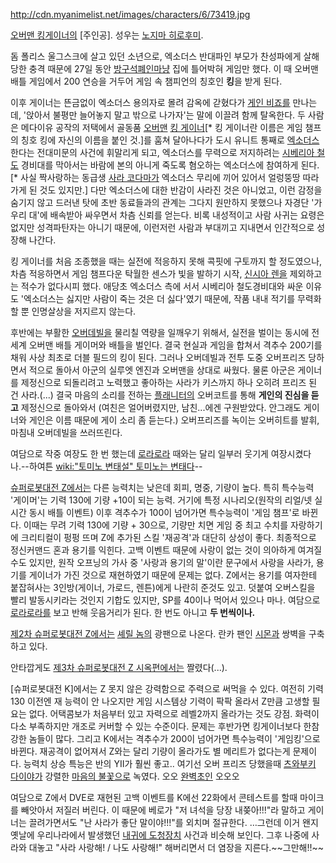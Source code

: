 http://cdn.myanimelist.net/images/characters/6/73419.jpg

[[오버맨 킹게이너]]의 [주인공]. 성우는 [[노지마 히로후미]].

돔 폴리스 울그스크에 살고 있던 소년으로, 엑소더스 반대파인 부모가 찬성파에게 살해당한 충격 때문에 27일 동안 [[방구석폐인]]마냥 집에 틀어박혀 게임만 했다. 이 때 오버맨 배틀 게임에서 200 연승을 거두어 게임 속 챔피언의 칭호인 '''킹'''을 받게 된다. 

이후 게이너는 뜬금없이 엑소더스 용의자로 몰려 감옥에 갇혔다가 [[게인 비죠]]를 만나는데, '앉아서 불평만 늘어놓지 말고 밖으로 나가자'는 말에 이끌려 함께 탈옥한다. 두 사람은 메다이유 공작의 저택에서 골동품 [[오버맨]] [[킹 게이너]][* 킹 게이너란 이름은 게임 챔프의 칭호 킹에 자신의 이름을 붙인 것.]를 훔쳐 달아나다가 도시 유니트 통째로 [[엑소더스]] 한다는 전대미문의 사건에 휘말리게 되고, 엑소더스를 무력으로 저지하려는 [[시베리아 철도]] 경비대를 막아서는 바람에 본의 아니게 죽도록 혐오하는 엑소더스에 참여하게 된다.[* 사실 짝사랑하는 동급생 [[사라 코다마]]가 엑소더스 무리에 끼어 있어서 얼렁뚱땅 따라가게 된 것도 있지만.]
다만 엑소더스에 대한 반감이 사라진 것은 아니었고, 이런 감정을 숨기지 않고 드러낸 탓에 초반 동료들과의 관계는 그다지 원만하지 못했으나 자경단 '가우리 대'에 배속받아 싸우면서 차츰 신뢰를 얻는다. 비록 내성적이고 사람 사귀는 요령은 없지만 성격파탄자는 아니기 때문에, 이런저런 사람과 부대끼고 지내면서 인간적으로 성장해 나간다. 

킹 게이너를 처음 조종했을 때는 실전에 적응하지 못해 콕핏에 구토까지 할 정도였으나, 차츰 적응하면서 게임 챔프다운 탁월한 센스가 빛을 발하기 시작, [[신시아 렌]]을 제외하고는 적수가 없다시피 했다. 애당초 엑소더스 측에 서서 시베리아 철도경비대와 싸운 이유도 '엑소더스는 싫지만 사람이 죽는 것은 더 싫다'였기 때문에, 작품 내내 적기를 무력화할 뿐 인명살상을 저지르지 않는다. 

후반에는 부활한 [[오버데빌]]을 물리칠 역량을 일깨우기 위해서, 실전을 벌이는 동시에 전 세계 오버맨 배틀 게이머와 배틀을 벌인다. 결국 현실과 게임을 합쳐서 격추수 200기를 채워 사상 최초로 더블 필드의 킹이 된다. 그러나 오버데빌과 전투 도중 오버프리즈 당하면서 적으로 돌아서 아군의 실루엣 엔진과 오버맨을 상대로 싸웠다. 물론 아군은 게이너를 제정신으로 되돌리려고 노력했고 좋아하는 사라가 키스까지 하나 오히려 프리즈 된 건 사라.(...)
결국 마음의 소리를 전하는 [[플래니터]]의 오버코트를 통해 '''게인의 진심을 듣고''' 제정신으로 돌아와서
(여친은 얼어버렸지만, 남친...에겐 구원받았다. 안그래도 게이너와 게인은 이름 때문에 게이 소리 좀 듣는다.)
오버프리즈를 녹이는 오버히트를 발휘, 마침내 오버데빌을 쓰러뜨린다. 

여담으로 작중 여장도 한 번 했는데 [[로라로라]] 때와는 달리 일부러 웃기게 여장시켰다나.--하여튼 [[wiki:"토미노 변태설" 토미노는 변태다]]--

[[슈퍼로봇대전 Z]]에서는 다른 능력치는 낮은데 회피, 명중, 기량이 높다. 특히 특수능력 '게이머'는 기력 130에 기량 +10이 되는 능력. 거기에 특정 시나리오(원작의 리얼/넷 실시간 동시 배틀 이벤트) 이후 격추수가 100이 넘어가면 특수능력이 '게임 챔프'로 바뀐다. 이때는 무려 기력 130에 기량 + 30으로, 기량만 치면 게임 중 최고 수치를 자랑하기에 크리티컬이 펑펑 뜨며 Z에 추가된 스킬 '재공격'과 대단히 상성이 좋다. 최종적으로 정신커맨드 혼과 용기를 익힌다. 고백 이벤트 때문에 사랑이 없는 것이 의아하게 여겨질 수도 있지만, 원작 오프닝의 가사 중 '사랑과 용기의 말'이란 문구에서 사랑을 사라가, 용기를 게이너가 가진 것으로 재현하였기 때문에 문제는 없다. Z에서는 용기를 여자한테 붙잡혀사는 3인방(게이너, 가로드, 렌튼)에게 나란히 준것도 있고. 덧붙여 오버스킬을 빨리 발동시키라는 것인지 기합도 있지만, SP를 40이나 먹어서 있으나 마나. 
여담으로 [[로라로라]]를 보고 반해 웃음거리가 된다. 한 번도 아니고 '''두 번씩이나.'''

[[제2차 슈퍼로봇대전 Z]]에서는 [[셰릴 놈]]의 광팬으로 나온다. 란카 팬인 [[시몬]]과 쌍벽을 구축하고 있다.

안타깝게도 [[제3차 슈퍼로봇대전 Z 시옥편]]에서는 짤렸다(...).

[슈퍼로봇대전 K]에서는 Z 못지 않은 강력함으로 주력으로 써먹을 수 있다. 여전히 기력 130 이전엔 재 능력이 안 나오지만 게임 시스템상 기력이 팍팍 올라서 Z만큼 고생할 필요는 없다. 어택콤보가 처음부터 있고 자력으로 레벨2까지 올라가는 것도 강점. 화력이 다소 부족하지만 개조로 커버할 수 있는 수준이다. 문제는 후반가면 킹게이너보다 한참 강한 놈들이 많다. 그리고 K에서는 격추수가 200이 넘어가면 특수능력이 '게임킹'으로 바뀐다. 재공격이 없어져서 Z와는 달리 기량이 올라가도 별 메리트가 없다는게 문제이다. 능력치 상승 특능은 반의 YII가 훨씬 좋고.. 여기선 오버 프리즈 당했을때 [[츠와부키 다이야]]가 강렬한 [[마음의 불꽃]]으로 녹였다. 오오 [[완벽초인]] 오오오

여담으로 Z에서 DVE로 재현된 고백 이벤트를 K에선 22화에서 콘테스트를 할때 마이크를 빼앗아서 저질러 버린다. 이 때문에 베로가 "저 녀석을 당장 내쫒아!!!"라 말하고 게이너는 끌려가면서도 "난 사라가 좋단 말이야!!!"를 외치며 절규한다. …그런데 이거 왠지 옛날에 우리나라에서 발생했던 [[내귀에 도청장치]] 사건과 비슷해 보인다. 그후 나중에 사라와 대놓고 "사라 사랑해! / 나도 사랑해!" 해버리면서 더 염장을 지른다.~~그만해!!~~
